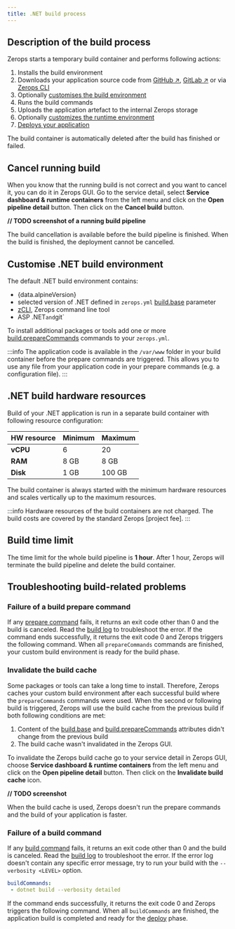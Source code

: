 ```yaml
---
title: .NET build process
---
```



## Description of the build process
Zerops starts a temporary build container and performs following actions:
1. Installs the build environment
2. Downloads your application source code from [GitHub ↗](https://www.github.com), [GitLab ↗](https://www.gitlab.com) or via [Zerops CLI](/references/cli)
3. Optionally [customises the build environment](/dotnet/how-to/build-process#customise-dotnet-build-environment)
4. Runs the build commands
5. Uploads the application artefact to the internal Zerops storage
6. Optionally [customizes the runtime environment](/dotnet/how-to/customize-runtime)
7. [Deploys your application](/dotnet/how-to/deploy-process)

The build container is automatically deleted after the build has finished or failed.

## Cancel running build
When you know that the running build is not correct and you want to cancel it, you can do it in Zerops GUI. Go to the service detail, select **Service dashboard & runtime containers** from the left menu and click on the **Open pipeline detail** button. Then click on the **Cancel build** button.

**// TODO screenshot of a running build pipeline**

The build cancellation is available before the build pipeline is finished. When the build is finished, the deployment cannot be cancelled.

## Customise .NET build environment
The default .NET build environment contains:
* <span>{data.alpineVersion}</span>
* selected version of .NET defined in `zerops.yml` [build.base](/dotnet/how-to/build-pipeline#base) parameter
* [zCLI](/references/cli), Zerops command line tool
* ASP .NET` and `git`

To install additional packages or tools add one or more [build.prepareCommands](/dotnet/how-to/build-pipeline#preparecommands) commands to your `zerops.yml`.

:::info
The application code is available in the `/var/www` folder in your build container before the prepare commands are triggered. This allows you to use any file from your application code in your prepare commands (e.g. a configuration file).
:::

## .NET build hardware resources
Build of your .NET application is run in a separate build container with following resource configuration:

| HW resource     | Minimum | Maximum |
| --------------- | ------- | ------- |
| **vCPU**        | 6       | 20      |
| **RAM**         | 8 GB    | 8 GB    |
| **Disk**        | 1 GB    | 100 GB  |

The build container is always started with the minimum hardware resources and scales vertically up to the maximum resources.

:::info
Hardware resources of the build containers are not charged. The build costs are covered by the standard Zerops [project fee].
:::
 
## Build time limit

The time limit for the whole build pipeline is **1 hour**. After 1 hour, Zerops will terminate the build pipeline and delete the build container.

## Troubleshooting build-related problems
### Failure of a build prepare command

If any [prepare command](/dotnet/how-to/build-pipeline#preparecommands) fails, it returns an exit code other than 0 and the build is canceled. Read the [build log](/dotnet/how-to/logs#build-log) to troubleshoot the error. If the command ends successfully, it returns the exit code 0 and Zerops triggers the following command. When all `prepareCommands` commands are finished, your custom build environment is ready for the build phase.

### Invalidate the build cache

Some packages or tools can take a long time to install. Therefore, Zerops caches your custom build environment after each successful build where the `prepareCommands` commands were used. When the second or following build is triggered, Zerops will use the build cache from the previous build if both following conditions are met:
1. Content of the [build.base](/dotnet/how-to/build-pipeline#base) and [build.prepareCommands](/dotnet/how-to/build-pipeline#preparecommands) attributes didn't change from the previous build
2. The build cache wasn't invalidated in the Zerops GUI.

To invalidate the Zerops build cache go to your service detail in Zerops GUI, choose **Service dashboard & runtime containers** from the left menu and click on the **Open pipeline detail** button. Then click on the **Invalidate build cache** icon.

**// TODO screenshot**

When the build cache is used, Zerops doesn't run the prepare commands and the build of your application is faster.

### Failure of a build command

If any [build command](/dotnet/how-to/build-pipeline#build) fails, it returns an exit code other than 0 and the build is canceled. Read the [build log](/dotnet/how-to/logs#build-log) to troubleshoot the error. If the error log doesn't contain any specific error message, try to run your build with the `--verbosity <LEVEL>` option.

```yml
buildCommands:
 - dotnet build --verbosity detailed
```

If the command ends successfully, it returns the exit code 0 and Zerops triggers the following command. When all `buildCommands` are finished, the application build is completed and ready for the [deploy](/dotnet/how-to/deploy-process) phase.




